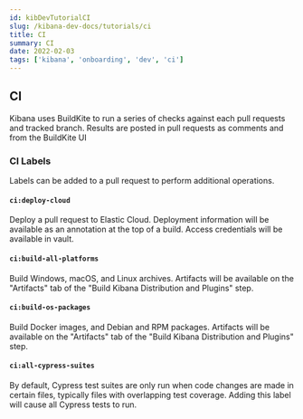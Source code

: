 ```yaml
---
id: kibDevTutorialCI
slug: /kibana-dev-docs/tutorials/ci
title: CI
summary: CI
date: 2022-02-03
tags: ['kibana', 'onboarding', 'dev', 'ci']
---
```


## CI

Kibana uses BuildKite to run a series of checks against each pull requests and tracked branch.  Results are posted in pull requests as comments and from the BuildKite UI

### CI Labels

Labels can be added to a pull request to perform additional operations.

#### `ci:deploy-cloud`

Deploy a pull request to Elastic Cloud.  Deployment information will be available as an annotation at the top of a build.  Access credentials will be available in vault.

#### `ci:build-all-platforms`

Build Windows, macOS, and Linux archives.  Artifacts will be available on the "Artifacts" tab of the "Build Kibana Distribution and Plugins" step.

#### `ci:build-os-packages`

Build Docker images, and Debian and RPM packages.  Artifacts will be available on the "Artifacts" tab of the "Build Kibana Distribution and Plugins" step.

#### `ci:all-cypress-suites`

By default, Cypress test suites are only run when code changes are made in certain files, typically files with overlapping test coverage.  Adding this label will cause all Cypress tests to run.

